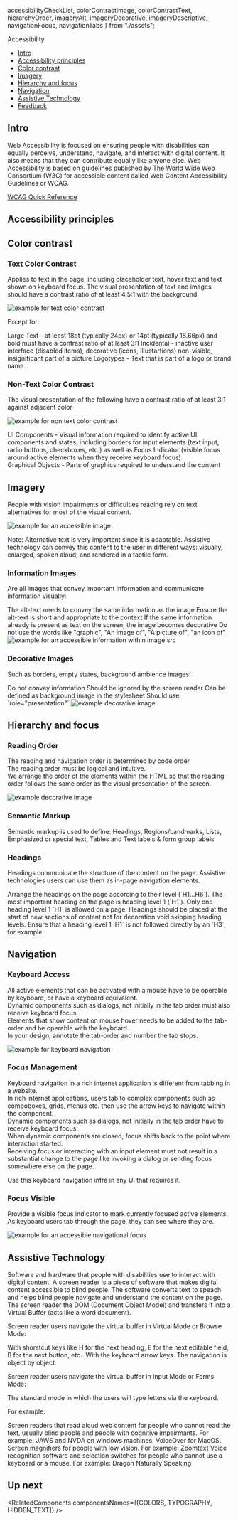   accessibilityCheckList,
  colorContrastImage,
  colorContrastText,
  hierarchyOrder,
  imageryAlt,
  imageryDecorative,
  imageryDescriptive,
  navigationFocus,
  navigationTabs
} from "./assets";

<Meta title="Foundations/Accessibility" />

<ComponentNameDecorator withFoundationBackground>Accessibility</ComponentNameDecorator>

- [Intro](#intro)
- [Accessibility principles](#accessibility-principles)
- [Color contrast](#color-contrast)
- [Imagery](#imagery)
- [Hierarchy and focus](#hierarchy-and-focus)
- [Navigation](#navigation)
- [Assistive Technology](#assistive-technology)
- [Feedback](#feedback)

## Intro

Web Accessibility is focused on ensuring people with disabilities can equally perceive, understand, navigate, and interact with digital content. It also means that they can contribute equally like anyone else.
Web Accessibility is based on guidelines published by The World Wide Web Consortium (W3C) for accessible content called Web Content Accessibility Guidelines or WCAG.

[WCAG Quick Reference](https://www.w3.org/WAI/WCAG21/quickref/?currentsidebar=%23col_customize#principle1)

<TipChecklistLink />

## Accessibility principles

<PrinciplesAccesability />

## Color contrast

### Text Color Contrast

Applies to text in the page, including placeholder text, hover text and text shown on keyboard focus.
The visual presentation of text and images should have a contrast ratio of at least 4.5:1 with the background

<Frame noBorder noGutter>
  <img src={colorContrastText} alt="example for text color contrast" />
</Frame>

Except for:

<UnstyledList>
  <UnstyledListItem>
    Large Text - at least 18pt (typically 24px) or 14pt (typically 18.66px) and bold must have a contrast ratio of at
    least 3:1
  </UnstyledListItem>
  <UnstyledListItem>
    Incidental - inactive user interface (disabled items), decorative (icons, Illustartions) non-visible, insignificant
    part of a picture
  </UnstyledListItem>
  <UnstyledListItem>Logotypes - Text that is part of a logo or brand name</UnstyledListItem>
</UnstyledList>

### Non-Text Color Contrast

The visual presentation of the following have a contrast ratio of at least 3:1 against adjacent color

<Frame noBorder noGutter>
  <img src={colorContrastImage} alt="example for non text color contrast" />
</Frame>

UI Components - Visual information required to identify active UI components and states, including borders for input elements (text input, radio buttons, checkboxes, etc.) as well as Focus Indicator (visible focus around active elements when they receive keyboard focus)<br />
Graphical Objects - Parts of graphics required to understand the content

<TipColorContrast />

## Imagery

People with vision impairments or difficulties reading rely on text alternatives for most of the visual content.

<Frame noBorder noGutter>
  <img src={imageryAlt} alt="example for an accessible image" />
</Frame>

Note: Alternative text is very important since it is adaptable. Assistive technology can convey this content to the user in different ways: visually, enlarged, spoken aloud, and rendered in a tactile form.

### Information Images

Are all images that convey important information and communicate information visually:

<UnstyledList>
  <UnstyledListItem>The alt-text needs to convey the same information as the image</UnstyledListItem>
  <UnstyledListItem>Ensure the alt-text is short and appropriate to the context</UnstyledListItem>
  <UnstyledListItem>
    If the same information already is present as text on the screen, the image becomes decorative
  </UnstyledListItem>
  <UnstyledListItem>Do not use the words like "graphic", "An image of", "A picture of", "an icon of"</UnstyledListItem>
</UnstyledList>

<Frame className="monday-storybook-frame--no-border monday-storybook-frame--no-gutter">
  <img src={imageryDescriptive} alt="example for an accessible information within image src" />
</Frame>

### Decorative Images

Such as borders, empty states, background ambience images:

<UnstyledList>
  <UnstyledListItem>Do not convey information</UnstyledListItem>
  <UnstyledListItem>Should be ignored by the screen reader</UnstyledListItem>
  <UnstyledListItem>Can be defined as background image in the stylesheet</UnstyledListItem>
  <UnstyledListItem>Should use `role="presentation"`</UnstyledListItem>
</UnstyledList>

<Frame noBorder noGutter>
  <img src={imageryDecorative} alt="example decorative image" role="presentation" />
</Frame>

## Hierarchy and focus

### Reading Order

The reading and navigation order is determined by code order<br />
The reading order must be logical and intuitive.<br />
We arrange the order of the elements within the HTML so that the reading order follows the same order as the visual presentation of the screen.

<Frame noBorder noGutter>
  <img src={hierarchyOrder} alt="example decorative image" role="presentation" />
</Frame>

### Semantic Markup

Semantic markup is used to define: Headings, Regions/Landmarks, Lists, Emphasized or special text, Tables and
Text labels & form group labels

### Headings

Headings communicate the structure of the content on the page. Assistive technologies users can use them as in-page navigation elements.

<UnstyledList>
  <UnstyledListItem>Arrange the headings on the page according to their level (`H1...H6`).</UnstyledListItem>
  <UnstyledListItem>The most important heading on the page is heading level 1 (`H1`).</UnstyledListItem>
  <UnstyledListItem>Only one heading level 1 `H1` is allowed on a page.</UnstyledListItem>
  <UnstyledListItem>
    Headings should be placed at the start of new sections of content not for decoration
  </UnstyledListItem>
  <UnstyledListItem>
    void skipping heading levels. Ensure that a heading level 1 `H1` is not followed directly by an `H3`, for example.
  </UnstyledListItem>
</UnstyledList>

## Navigation

### Keyboard Access

All active elements that can be activated with a mouse have to be operable by keyboard, or have a keyboard equivalent.<br />
Dynamic components such as dialogs, not initially in the tab order must also receive keyboard focus.<br />
Elements that show content on mouse hover needs to be added to the tab-order and be operable with the keyboard.<br />
In your design, annotate the tab-order and number the tab stops.

<Frame noBorder noGutter>
  <img src={navigationTabs} alt="example for keyboard navigation" role="presentation" />
</Frame>

### Focus Management

Keyboard navigation in a rich internet application is different from tabbing in a website.<br />
In rich internet applications, users tab to complex components such as comboboxes, grids, menus etc. then use the arrow keys to navigate within the component.<br />
Dynamic components such as dialogs, not initially in the tab order have to receive keyboard focus.<br />
When dynamic components are closed, focus shifts back to the point where interaction started.<br />
Receiving focus or interacting with an input element must not result in a substantial change to the page like invoking a dialog or sending focus somewhere else on the page.

<Tip title="We got you covered with tab navigation">Use this keyboard navigation infra in any UI that requires it.</Tip>

### Focus Visible

Provide a visible focus indicator to mark currently focused active elements.<br />
As keyboard users tab through the page, they can see where they are.

<Frame noBorder noGutter>
  <img src={navigationFocus} alt="example for an accessible navigational focus" role="presentation" />
</Frame>

## Assistive Technology

Software and hardware that people with disabilities use to interact with digital content.
A screen reader is a piece of software that makes digital content accessible to blind people. The software converts text to speach and helps blind people navigate and understand the content on the page.
The screen reader the DOM (Document Object Model) and transfers it into a Virtual Buffer (acts like a word document).

Screen reader users navigate the virtual buffer in Virtual Mode or Browse Mode:

<UnstyledList>
  <UnstyledListItem>
    With shorstcut keys like H for the next heading, E for the next editable field, B for the next button, etc..
  </UnstyledListItem>
  <UnstyledListItem>With the keyboard arrow keys. The navigation is object by object.</UnstyledListItem>
</UnstyledList>

Screen reader users navigate the virtual buffer in Input Mode or Forms Mode:

<UnstyledList>
  <UnstyledListItem>The standard mode in which the users will type letters via the keyboard.</UnstyledListItem>
</UnstyledList>

For example:

<UnstyledList>
  <UnstyledListItem>
    Screen readers that read aloud web content for people who cannot read the text, usually blind people and people with
    cognitive impairmants. For example: JAWS and NVDA on windows machines, VoiceOver for MacOS.
  </UnstyledListItem>
  <UnstyledListItem>Screen magnifiers for people with low vision. For example: Zoomtext</UnstyledListItem>
  <UnstyledListItem>
    Voice recognition software and selection switches for people who cannot use a keyboard or a mouse. For example:
    Dragon Naturally Speaking
  </UnstyledListItem>
</UnstyledList>

## Up next

<RelatedComponents componentsNames={[COLORS, TYPOGRAPHY, HIDDEN_TEXT]} />
